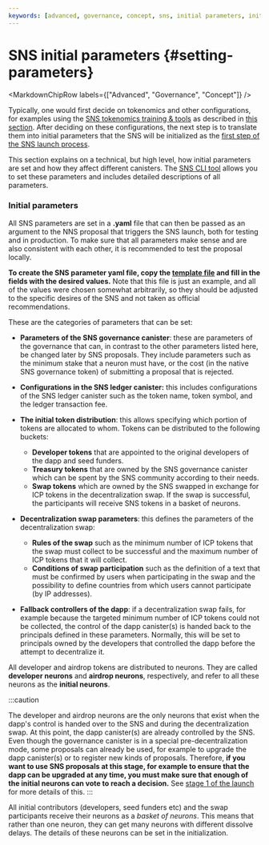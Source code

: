 ```yaml
---
keywords: [advanced, governance, concept, sns, initial parameters, init params]
---
```



# SNS initial parameters {#setting-parameters}

<MarkdownChipRow labels={["Advanced", "Governance", "Concept"]} />


Typically, one would first decide on tokenomics and other configurations,
for examples using the
[SNS tokenomics training & tools](https://wiki.internetcomputer.org/wiki/How-To:_SNS_tokenomics_configuration)
as described in [this section](./tokenomics-intro.mdx).
After deciding on these configurations, the next step is to
translate them into initial parameters that the SNS will be initialized
as the [first step of the SNS launch process](../launching/launch-steps-1proposal.mdx).


This section explains on a technical, but high level, how initial parameters are set and how they affect different canisters.
The [SNS CLI tool](https://github.com/dfinity/ic/tree/master/rs/sns/cli)
allows you to set these parameters and includes detailed descriptions of all parameters.

### Initial parameters
All SNS parameters are set in a **.yaml** file that can then be passed as an argument to the NNS proposal that triggers the SNS launch, both for testing and in production.
To make sure that all parameters make sense and are also consistent with each other, it is recommended to test the proposal locally.

**To create the SNS parameter yaml file, copy the [template file](https://github.com/dfinity/sns-testing/blob/main/example_sns_init.yaml) and fill in the fields with the desired values.** Note that this file is just an example, and all of the values were chosen somewhat arbitrarily, so they should be adjusted to the specific desires of the SNS and not taken as official recommendations.

These are the categories of parameters that can be set:
- **Parameters of the SNS governance canister**: these are parameters of the governance
that can, in contrast to the other parameters listed here, be changed later by SNS proposals. They include parameters such as the minimum stake that a neuron must have, or the cost (in the native SNS governance token) of submitting a proposal that is rejected.

- **Configurations in the SNS ledger canister:** this includes configurations of the SNS ledger canister such as the token name, token symbol, and the ledger transaction fee.

- **The initial token distribution**: this allows specifying which portion of tokens are allocated to whom. Tokens can be distributed to the following buckets:
   - **Developer tokens** that are appointed to the original developers of the dapp and
      seed funders.
   - **Treasury tokens** that are owned by the SNS governance canister which can be
      spent by the SNS community according to their needs.
   - **Swap tokens** which are owned by the SNS swapped in exchange for ICP tokens
      in the decentralization swap. If the swap is successful, the participants
      will receive SNS tokens in a basket of neurons.
- **Decentralization swap parameters**: this defines the parameters of the decentralization swap:
  - **Rules of the swap** such as the minimum number of ICP tokens that the swap must collect to be successful and the maximum number of ICP tokens that it will collect.
  - **Conditions of swap participation** such as the definition of a text that must be confirmed by users when participating in the swap and the possibility to define countries from which users cannot participate (by IP addresses).

- **Fallback controllers of the dapp**: if a decentralization swap fails, for example because the targeted minimum number of ICP tokens could not be collected, the control of the dapp canister(s) is handed back to the principals defined in these parameters. Normally, this will be set to principals owned by the developers that controlled the dapp before the attempt to decentralize it.

All developer and airdrop tokens are distributed to neurons.
They are called **developer neurons** and **airdrop neurons**,
respectively, and refer to all these neurons as the **initial neurons**.

:::caution

The developer and airdrop neurons are the only neurons that exist when
the dapp's control is handed over to the SNS and during the
decentralization swap.
At this point, the dapp canister(s) are already controlled by the SNS.
Even though the governance canister is in a special pre-decentralization mode, some proposals can already be used, for example to upgrade the dapp canister(s) or to register new kinds of proposals.
Therefore, **if you want to use SNS proposals at this stage, for example to ensure that the dapp can be upgraded at any time, you must make sure that enough of the initial neurons can vote to reach a decision.**
See [stage 1 of the launch](../launching/launch-summary-1proposal.mdx) for more details of this.
:::

All initial contributors (developers, seed funders etc) and the swap participants receive their neurons as a *basket of neurons*.
This means that rather than one neuron, they can get many neurons
with different dissolve delays. The details of these neurons can
be set in the initialization.



